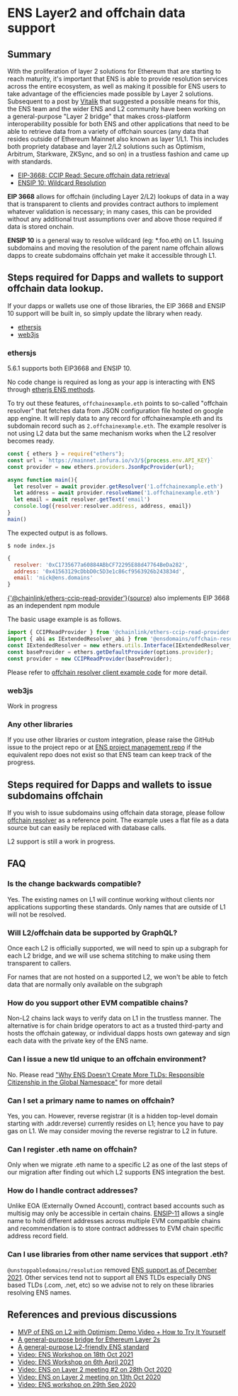 # ENS Layer2 and offchain data support

## Summary

With the proliferation of layer 2 solutions for Ethereum that are starting to reach maturity, it's important that ENS is able to provide resolution services across the entire ecosystem, as well as making it possible for ENS users to take advantage of the efficiencies made possible by Layer 2 solutions. Subsequent to a post by [Vitalik](https://ethereum-magicians.org/t/a-general-purpose-l2-friendly-ens-standard/4591) that suggested a possible means for this, the ENS team and the wider ENS and L2 community have been working on a general-purpose "Layer 2 bridge" that makes cross-platform interoperability possible for both ENS and other applications that need to be able to retrieve data from a variety of offchain sources (any data that resides outside of Ethereum Mainnet also known as layer 1/L1. This includes both propriety database and layer 2/L2 solutions such as Optimism, Arbitrum, Starkware, ZKSync, and so on) in a trustless fashion and came up with standards.

* [EIP-3668: CCIP Read: Secure offchain data retrieval](https://eips.ethereum.org/EIPS/eip-3668)
* [ENSIP 10: Wildcard Resolution](/ens-improvement-proposals/ensip-10-wildcard-resolution/)

**EIP 3668** allows for offchain (including Layer 2/L2) lookups of data in a way that is transparent to clients and provides contract authors to implement whatever validation is necessary; in many cases, this can be provided without any additional trust assumptions over and above those required if data is stored onchain.

**ENSIP 10** is a general way to resolve wildcard (eg: \*.foo.eth) on L1. Issuing subdomains and moving the resolution of the parent name offchain allows dapps to create subdomains offchain yet make it accessible through L1.

## Steps required for Dapps and wallets to support offchain data lookup.

If your dapps or wallets use one of those libraries, the EIP 3668 and ENSIP 10 support will be built in, so simply update the library when ready.

* [ethersjs](https://github.com/ethers-io/ethers.js)
* [web3js](https://github.com/ethereum/web3.js)

### ethersjs

5.6.1 supports both EIP3668 and ENSIP 10.

No code change is required as long as your app is interacting with ENS through [etherjs ENS methods](https://docs.ethers.io/v5/api/providers/provider/#Provider--ens-methods).

To try out these features, `offchainexample.eth` points to so-called "offchain resolver" that fetches data from JSON configuration file hosted on google app engine. It will reply data to any record for offchainexample.eth and its subdomain record such as `2.offchainexample.eth`. The example resolver is not using L2 data but the same mechanism works when the L2 resolver becomes ready.

```js
const { ethers } = require("ethers");
const url = `https://mainnet.infura.io/v3/${process.env.API_KEY}`
const provider = new ethers.providers.JsonRpcProvider(url);

async function main(){
  let resolver = await provider.getResolver('1.offchainexample.eth')
  let address = await provider.resolveName('1.offchainexample.eth')
  let email = await resolver.getText('email')
  console.log({resolver:resolver.address, address, email})
}
main()
```

The expected output is as follows.

```raw
$ node index.js
```

```js
{
  resolver: '0xC1735677a60884ABbCF72295E88d47764BeDa282',
  address: '0x41563129cDbbD0c5D3e1c86cf9563926b243834d',
  email: 'nick@ens.domains'
}
```

[{'@chainlink/ethers-ccip-read-provider'}](@chainlink/ethers-ccip-read-provider/)([source](https://github.com/smartcontractkit/ccip-read/tree/rewrite/packages/ethers-ccip-read-provider)) also implements EIP 3668 as an independent npm module

The basic usage example is as follows.

```js
import { CCIPReadProvider } from '@chainlink/ethers-ccip-read-provider';
import { abi as IExtendedResolver_abi } from '@ensdomains/offchain-resolver-contracts/artifacts/contracts/IExtendedResolver.sol/IExtendedResolver.json';
const IExtendedResolver = new ethers.utils.Interface(IExtendedResolver_abi);
const baseProvider = ethers.getDefaultProvider(options.provider);
const provider = new CCIPReadProvider(baseProvider);
```

Please refer to [offchain resolver client example code](https://github.com/ensdomains/offchain-resolver/blob/main/packages/client/src/index.ts#L46) for more detail.

### web3js

Work in progress

### Any other libraries

If you use other libraries or custom integration, please raise the GitHub issue to the project repo or at [ENS project management repo](https://github.com/ensdomains/pm/issues) if the equivalent repo does not exist so that ENS team can keep track of the progress.

## Steps required for Dapps and wallets to issue subdomains offchain

If you wish to issue subdomains using offchain data storage, please follow [offchain resolver](https://github.com/ensdomains/offchain-resolver) as a reference point. The example uses a flat file as a data source but can easily be replaced with database calls.

L2 support is still a work in progress.

## FAQ

### Is the change backwards compatible?

Yes. The existing names on L1 will continue working without clients nor applications supporting these standards. Only names that are outside of L1 will not be resolved.

### Will L2/offchain data be supported by GraphQL?

Once each L2 is officially supported, we will need to spin up a subgraph for each L2 bridge, and we will use schema stitching to make using them transparent to callers.

For names that are not hosted on a supported L2, we won't be able to fetch data that are normally only available on the subgraph

### How do you support other EVM compatible chains?

Non-L2 chains lack ways to verify data on L1 in the trustless manner. The alternative is for chain bridge operators to act as a trusted third-party and hosts the offchain gateway, or individual dapps hosts own gateway and sign each data with the private key of the ENS name.

### Can I issue a new tld unique to an offchain environment?

No. Please read ["Why ENS Doesn't Create More TLDs: Responsible Citizenship in the Global Namespace"](https://medium.com/the-ethereum-name-service/why-ens-doesnt-create-more-tlds-responsible-citizenship-in-the-global-namespace-7e66658fe2b1) for more detail

### Can I set a primary name to names on offchain?

Yes, you can. However, reverse registrar (it is a hidden top-level domain starting with .addr.reverse) currently resides on L1; hence you have to pay gas on L1. We may consider moving the reverse registrar to L2 in future.

### Can I register .eth name on offchain?

Only when we migrate .eth name to a specific L2 as one of the last steps of our migration after finding out which L2 supports ENS integration the best.

### How do I handle contract addresses?

Unlike EOA (Externally Owned Account), contract based accounts such as multisig may only be accessible in certain chains. [ENSIP-11](ens-improvement-proposals/ensip-11-evmchain-address-resolution.md) allows a single name to hold different addresses across multiple EVM compatible chains and recommendation is to store contract addresses to EVM chain specific address record field.

### Can I use libraries from other name services that support .eth?

`@unstoppabledomains/resolution` removed [ENS support as of December 2021](https://github.com/unstoppabledomains/resolution/releases/tag/v7.0.0). Other services tend not to support all ENS TLDs especially DNS based TLDs (.com, .net, etc) so we advise not to rely on these libraries resolving ENS names.

## References and previous discussions

* [MVP of ENS on L2 with Optimism: Demo Video + How to Try It Yourself](https://medium.com/the-ethereum-name-service/mvp-of-ens-on-l2-with-optimism-demo-video-how-to-try-it-yourself-b44c390cbd67)
* [A general-purpose bridge for Ethereum Layer 2s](https://medium.com/the-ethereum-name-service/a-general-purpose-bridge-for-ethereum-layer-2s-e28810ec1d88)
* [A general-purpose L2-friendly ENS standard](https://ethereum-magicians.org/t/a-general-purpose-l2-friendly-ens-standard/4591)
* [Video: ENS Workshop on 18th Oct 2021](https://www.youtube.com/watch?v=L9N7U\_bNmOU)
* [Video: ENS Workshop on 6th April 2021](https://www.youtube.com/watch?v=9DdL7AQgXTM)
* [Video: ENS on Layer 2 meeting #2 on 28th Oct 2020](https://www.youtube.com/watch?v=QwEiAedSNYI)
* [Video: ENS on Layer 2 meeting on 13th Oct 2020](https://www.youtube.com/watch?v=vloI0VT8DXE)
* [Video: ENS workshop on 29th Sep 2020](https://www.youtube.com/watch?v=65z\_j4n8mTk\&t=2s)
